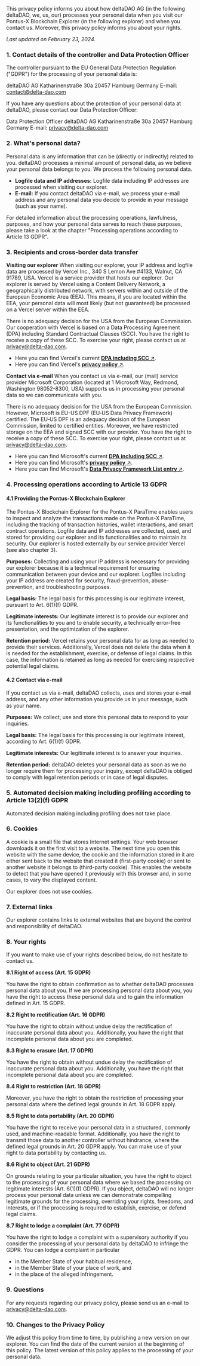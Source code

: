 This privacy policy informs you about how deltaDAO AG (in the following deltaDAO, we, us, our) processes your personal data when you visit our Pontus-X Blockchain Explorer (in the following explorer) and when you contact us. Moreover, this privacy policy informs you about your rights.

_Last updated on February 23, 2024._

### 1. Contact details of the controller and Data Protection Officer

The controller pursuant to the EU General Data Protection Regulation ("GDPR") for the processing of your personal data is:

deltaDAO AG
Katharinenstraße 30a
20457 Hamburg
Germany
E-mail: contact@delta-dao.com

If you have any questions about the protection of your personal data at deltaDAO, please contact our Data Protection Officer:

Data Protection Officer
deltaDAO AG
Katharinenstraße 30a
20457 Hamburg
Germany
E-mail: privacy@delta-dao.com

### 2. What's personal data?

Personal data is any information that can be (directly or indirectly) related to you. deltaDAO processes a minimal amount of personal data, as we believe your personal data belongs to you. We process the following personal data.

- **Logfile data and IP addresses:** Logfile data including IP addresses are processed when visiting our explorer.
- **E-mail:** If you contact deltaDAO via e-mail, we process your e-mail address and any personal data you decide to provide in your message (such as your name).

For detailed information about the processing operations, lawfulness, purposes, and how your personal data serves to reach these purposes, please take a look at the chapter "Processing operations according to Article 13 GDPR".

### 3. Recipients and cross-border data transfer

**Visiting our explorer**
When visiting our explorer, your IP address and logfile data are processed by Vercel Inc., 340 S Lemon Ave #4133, Walnut, CA 91789, USA. Vercel is a service provider that hosts our explorer. Our explorer is served by Vercel using a Content Delivery Network, a geographically distributed network, with servers within and outside of the European Economic Area (EEA). This means, if you are located within the EEA, your personal data will most likely (but not guaranteed) be processed on a Vercel server within the EEA.

There is no adequacy decision for the USA from the European Commission. Our cooperation with Vercel is based on a Data Processing Agreement (DPA) including Standard Contractual Clauses (SCC). You have the right to receive a copy of these SCC. To exercise your right, please contact us at <privacy@delta-dao.com>.

- Here you can find Vercel&#39;s current [**DPA including SCC** &#8599;](https://vercel.com/legal/dpa).
- Here you can find Vercel&#39;s [**privacy policy** &#8599;](https://vercel.com/legal/privacy-policy).

**Contact via e-mail**
When you contact us via e-mail, our (mail) service provider Microsoft Corporation (located at 1 Microsoft Way, Redmond, Washington 98052-8300, USA) supports us in processing your personal data so we can communicate with you.

There is no adequacy decision for the USA from the European Commission. However, Microsoft is EU-US DPF (EU‐US Data Privacy Framework) certified. The EU‐US DPF is an adequacy decision of the European Commission, limited to certified entities. Moreover, we have restricted storage on the EEA and signed SCC with our provider. You have the right to receive a copy of these SCC. To exercise your right, please contact us at <privacy@delta-dao.com>.

- Here you can find Microsoft&#39;s current [**DPA including SCC** &#8599;](https://www.microsoft.com/licensing/docs/view/Microsoft-Products-and-Services-Data-Protection-Addendum-DPA).
- Here you can find Microsoft&#39;s [**privacy policy** &#8599;](https://privacy.microsoft.com/de-de/privacystatement).
- Here you can find Microsoft&#39;s [**Data Privacy Framework List entry** &#8599;](https://www.dataprivacyframework.gov/list).

### 4. Processing operations according to Article 13 GDPR

#### **4.1 Providing the Pontus-X Blockchain Explorer**

The Pontus-X Blockchain Explorer for the Pontus-X ParaTime enables users to inspect and analyze the transactions made on the Pontus-X ParaTime, including the tracking of transaction histories, wallet interactions, and smart contract operations. Logfile data and IP addresses are collected, used, and stored for providing our explorer and its functionalities and to maintain its security. Our explorer is hosted externally by our service provider Vercel (see also chapter 3).

**Purposes:** Collecting and using your IP address is necessary for providing our explorer because it is a technical requirement for ensuring communication between your device and our explorer. Logfiles including your IP address are created for security, fraud-prevention, abuse-prevention, and troubleshooting purposes.

**Legal basis:** The legal basis for this processing is our legitimate interest, pursuant to Art. 6(1)(f) GDPR.

**Legitimate interests:** Our legitimate interest is to provide our explorer and its functionalities to you and to enable security, a technically error-free presentation, and the optimization of the explorer.

**Retention period:** Vercel retains your personal data for as long as needed to provide their services. Additionally, Vercel does not delete the data when it is needed for the establishment, exercise, or defense of legal claims. In this case, the information is retained as long as needed for exercising respective potential legal claims.

#### **4.2 Contact via e-mail**

If you contact us via e-mail, deltaDAO collects, uses and stores your e-mail address, and any other information you provide us in your message, such as your name.

**Purposes:**
We collect, use and store this personal data to respond to your inquiries.

**Legal basis:**
The legal basis for this processing is our legitimate interest, according to Art. 6(1)(f) GDPR.

**Legitimate interests:**
Our legitimate interest is to answer your inquiries.

**Retention period:**
deltaDAO deletes your personal data as soon as we no longer require them for processing your inquiry, except deltaDAO is obliged to comply with legal retention periods or in case of legal disputes.

### 5. Automated decision making including profiling according to Article 13(2)(f) GDPR

Automated decision making including profiling does not take place.

### 6. Cookies

A cookie is a small file that stores Internet settings. Your web browser downloads it on the first visit to a website. The next time you open this website with the same device, the cookie and the information stored in it are either sent back to the website that created it (first-party cookie) or sent to another website it belongs to (third-party cookie). This enables the website to detect that you have opened it previously with this browser and, in some cases, to vary the displayed content.

Our explorer does not use cookies.

### 7. External links

Our explorer contains links to external websites that are beyond the control and responsibility of deltaDAO.

### 8. Your rights

If you want to make use of your rights described below, do not hesitate to contact us.

**8.1 Right of access (Art. 15 GDPR)**

You have the right to obtain confirmation as to whether deltaDAO processes personal data about you. If we are processing personal data about you, you have the right to access these personal data and to gain the information defined in Art. 15 GDPR.

**8.2 Right to rectification (Art. 16 GDPR)**

You have the right to obtain without undue delay the rectification of inaccurate personal data about you. Additionally, you have the right that incomplete personal data about you are completed.

**8.3 Right to erasure (Art. 17 GDPR)**

You have the right to obtain without undue delay the rectification of inaccurate personal data about you. Additionally, you have the right that incomplete personal data about you are completed.

**8.4 Right to restriction (Art. 18 GDPR)**

Moreover, you have the right to obtain the restriction of processing your personal data where the defined legal grounds in Art. 18 GDPR apply.

**8.5 Right to data portability (Art. 20 GDPR)**

You have the right to receive your personal data in a structured, commonly used, and machine-readable format. Additionally, you have the right to transmit those data to another controller without hindrance, where the defined legal grounds in Art. 20 GDPR apply. You can make use of your right to data portability by contacting us.

**8.6 Right to object (Art. 21 GDPR)**

On grounds relating to your particular situation, you have the right to object to the processing of your personal data where we based the processing on legitimate interests (Art. 6(1)(f) GDPR). If you object, deltaDAO will no longer process your personal data unless we can demonstrate compelling legitimate grounds for the processing, overriding your rights, freedoms, and interests, or if the processing is required to establish, exercise, or defend legal claims.

**8.7 Right to lodge a complaint (Art. 77 GDPR)**

You have the right to lodge a complaint with a supervisory authority if you consider the processing of your personal data by deltaDAO to infringe the GDPR. You can lodge a complaint in particular

- in the Member State of your habitual residence,
- in the Member State of your place of work, and
- in the place of the alleged infringement.

### 9. Questions

For any requests regarding our privacy policy, please send us an e-mail to [privacy@delta-dao.com](mailto:privacy@delta-dao.com).

### 10. Changes to the Privacy Policy

We adjust this policy from time to time, by publishing a new version on our explorer. You can find the date of the current version at the beginning of this policy. The latest version of this policy applies to the processing of your personal data.
